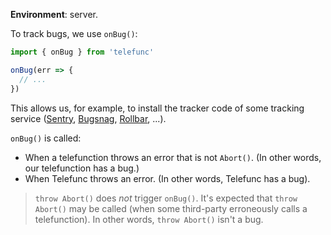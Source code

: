 **Environment**: server.

To track bugs, we use `onBug()`:

```js
import { onBug } from 'telefunc'

onBug(err => {
  // ...
})
```

This allows us, for example, to install the tracker code of some tracking service ([Sentry](https://sentry.io/), [Bugsnag](https://www.bugsnag.com/), [Rollbar](https://rollbar.com/), ...).

`onBug()` is called:
 - When a telefunction throws an error that is not `Abort()`. (In other words, our telefunction has a bug.)
 - When Telefunc throws an error. (In other words, Telefunc has a bug).

> `throw Abort()` does *not* trigger `onBug()`. It's expected that `throw Abort()` may be called (when some third-party erroneously calls a telefunction). In other words, `throw Abort()` isn't a bug.
